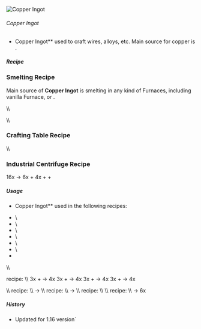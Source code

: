 ![Copper Ingot](/mods/techreborn/copper_ingot.png)

###### Copper Ingot


- Copper Ingot** used to craft wires, alloys, etc. Main source
        for copper is
        <Mcitem id="techreborn:copper_ore"/>.

##### Recipe

### Smelting Recipe

Main source of **Copper Ingot** is smelting
<Mcitem id="techreborn:copper_dust"/> in any kind of
Furnaces, including vanilla Furnace,
<Mcitem id="techreborn:iron_furnace"/> or
<Mcitem id="techreborn:electric_furnace"/>.

<Recipe recipe=" size 1x1 input techreborn:copper_dust output
techreborn:copper_ingot tool techreborn:electric_furnace
"/>

\\\\

<Recipe recipe=" size 1x1 input techreborn:copper_ore output
techreborn:copper_ingot tool techreborn:electric_furnace
"/>

\\\\

### Crafting Table Recipe

<Recipe recipe=" input techreborn:copper_nugget
techreborn:copper_nugget techreborn:copper_nugget input
techreborn:copper_nugget techreborn:copper_nugget
techreborn:copper_nugget input techreborn:copper_nugget
techreborn:copper_nugget techreborn:copper_nugget output
techreborn:copper_ingot "/> <Recipe recipe=" input
air air air input air techreborn:copper_storage_block air input air air
air output techreborn:copper_ingot,9 "/>

\\\\

### Industrial Centrifuge Recipe

16x <Mcitem id="techreborn:lava_cell"/> -\> 6x
<Mcitem id="techreborn:tin_ingot"/> + 4x
<Mcitem id="techreborn:copper_ingot"/> +
<Mcitem id="techreborn:electrum_ingot"/> +
<Mcitem id="techreborn:small_pile_of_tungsten_dust"/>

##### Usage

- Copper Ingot** used in the following
        <Mcitem id="minecraft:crafting_table"/>
        recipes:

* <Mcitem id="techreborn:copper_cable"/>\
* <Mcitem id="techreborn:insulated_copper_cable"/>\
* <Mcitem id="techreborn:LV_transformer"/>\
* <Mcitem id="techreborn:helium_coolant_cell_360k"/>\
* <Mcitem id="techreborn:nak_coolant_cell_360k"/>\
* <Mcitem id="techreborn:copper_nugget"/>\
* <Mcitem id="techreborn:copper_storage_block"/>

\\\\

<Mcitem id="techreborn:alloy_smelter"/> recipe: \\\\
3x<Mcitem id="techreborn:copper_ingot"/> +
<Mcitem id="techreborn:zinc_ingot"/> -\> 4x
<Mcitem id="techreborn:brass_ingot"/>
3x<Mcitem id="techreborn:copper_ingot"/> +
<Mcitem id="techreborn:zinc_dust"/> -\> 4x
<Mcitem id="techreborn:brass_ingot"/>
3x<Mcitem id="techreborn:copper_ingot"/> +
<Mcitem id="techreborn:tin_ingot"/> -\> 4x
<Mcitem id="techreborn:bronze_ingot"/>
3x<Mcitem id="techreborn:copper_ingot"/> +
<Mcitem id="techreborn:tin_dust"/> -\> 4x
<Mcitem id="techreborn:bronze_ingot"/>

\\\\ <Mcitem id="techreborn:compressor"/> recipe:
\\\\ <Mcitem id="techreborn:copper_ingot"/> -\>
<Mcitem id="techreborn:copper_plate"/> \\\\
<Mcitem id="techreborn:grinder"/> recipe: \\\\
<Mcitem id="techreborn:copper_ingot"/> -\>
<Mcitem id="techreborn:copper_dust"/> \\\\
<Mcitem id="techreborn:rolling_machine"/> recipe:
\\\\ <Recipe recipe=" input techreborn:nickel_ingot
techreborn:copper_ingot techreborn:nickel_ingot input
techreborn:copper_ingot air techreborn:copper_ingot input
techreborn:nickel_ingot techreborn:copper_ingot techreborn:nickel_ingot
output techreborn:cupronickel_heating_coil,3 tool
techreborn:rolling_machine "/> \\\\
<Mcitem id="techreborn:wire_mill"/> recipe: \\\\
<Mcitem id="techreborn:copper_ingot"/> -\> 6x
<Mcitem id="techreborn:copper_cable"/>

##### History

* Updated for 1.16 version`
